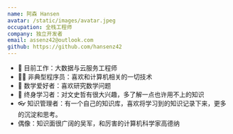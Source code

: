 ```yaml
---
name: 阿森 Hansen
avatar: /static/images/avatar.jpeg
occupation: 全栈工程师
company: 独立开发者
email: assenz42@outlook.com
github: https://github.com/hansenz42
---
```


- 💼 目前工作：大数据与云服务工程师
- 🧑‍💻 非典型程序员：喜欢和计算机相关的一切技术
- 🟰 数学爱好者：喜欢研究数学问题
- 📖 终身学习者：对文史哲有很大兴趣，多了解一点也许用不上的知识
- 👓 知识管理者：有一个自己的知识库，喜欢将学习到的知识记录下来，更多的沉淀和思考。
- 偶像：知识面很广阔的吴军，和厉害的计算机科学家高德纳